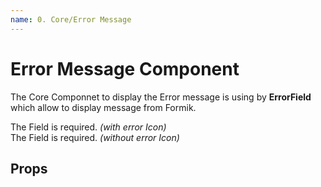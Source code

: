 ```yaml
---
name: 0. Core/Error Message
---
```



# Error Message Component

The Core Componnet to display the Error message is using by **ErrorField** which allow to display message from Formik.

<Playground>
  <ErrorMessage>
    The Field is required. <i>(with error Icon)</i>
  </ErrorMessage>
  <br />
  <ErrorMessage messageOnly>
    The Field is required. <i>(without error Icon)</i>
  </ErrorMessage>
</Playground>

## Props

<Props of={ErrorMessage} />
